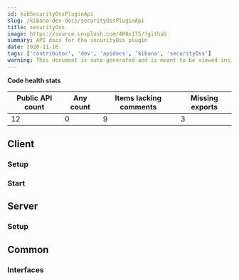 ```yaml
---
id: kibSecurityOssPluginApi
slug: /kibana-dev-docs/securityOssPluginApi
title: securityOss
image: https://source.unsplash.com/400x175/?github
summary: API docs for the securityOss plugin
date: 2020-11-16
tags: ['contributor', 'dev', 'apidocs', 'kibana', 'securityOss']
warning: This document is auto-generated and is meant to be viewed inside our experimental, new docs system. Reach out in #docs-engineering for more info.
---
```






**Code health stats**

| Public API count  | Any count | Items lacking comments | Missing exports | 
|-------------------|-----------|------------------------|-----------------|
| 12 | 0 | 9 | 3 |

## Client

### Setup
<DocDefinitionList data={[securityOssObj.client.setup]}/>

### Start
<DocDefinitionList data={[securityOssObj.client.start]}/>

## Server

### Setup
<DocDefinitionList data={[securityOssObj.server.setup]}/>

## Common

### Interfaces
<DocDefinitionList data={securityOssObj.common.interfaces}/>

